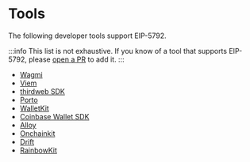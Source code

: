 # Tools

The following developer tools support EIP-5792.

:::info
This list is not exhaustive. If you know of a tool that supports EIP-5792, please [open a PR](https://github.com/lukasrosario/eip-5792-site/blob/main/docs/pages/ecosystem/tools.mdx) to add it.
:::

* [Wagmi](https://wagmi.sh/)
* [Viem](https://viem.sh/)
* [thirdweb SDK](https://portal.thirdweb.com/references/typescript/v5/functions#eip5792)
* [Porto](https://github.com/ithacaxyz/porto)
* [WalletKit](https://reown.com/walletkit)
* [Coinbase Wallet SDK](https://github.com/coinbase/coinbase-wallet-sdk)
* [Alloy](https://docs.rs/alloy/latest/alloy/)
* [Onchainkit](https://onchainkit.xyz/)
* [Drift](https://github.com/delvtech/drift)
* [RainbowKit](https://rainbowkit.com/)
